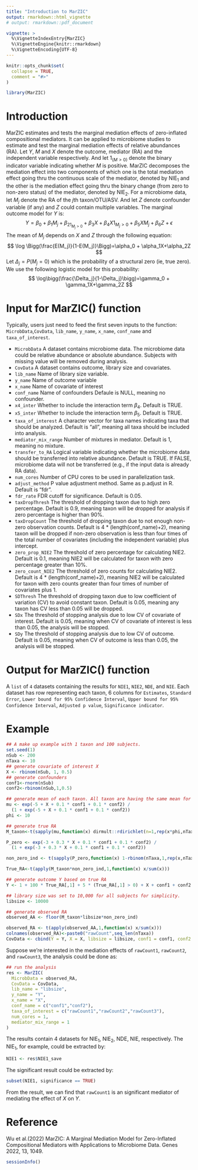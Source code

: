 ---
title: "Introduction to MarZIC"
output: rmarkdown::html_vignette
# output: rmarkdown::pdf_document

vignette: >
  %\VignetteIndexEntry{MarZIC}
  %\VignetteEngine{knitr::rmarkdown}
  %\VignetteEncoding{UTF-8}
---

```{r, include = FALSE}
knitr::opts_chunk$set(
  collapse = TRUE,
  comment = "#>"
)

library(MarZIC)
```


# Introduction
MarZIC estimates and tests the marginal mediation effects of zero-inflated compositional mediators. It can be applied to microbiome studies to estimate and test the marginal mediation effects of relative abundances (RA). Let $Y$, $M$ and $X$ denote the outcome, mediator (RA) and the independent variable respectively. And let $1_{(M>0)}$ denote the binary indicator variable indicating whether $M$ is positive. MarZIC decomposes the mediation effect into two components of which one is the total mediation effect going thru the continuous scale of the mediator, denoted by NIE$_1$ and the other is the mediation effect going thru the binary change (from zero to non-zero status) of the mediator, denoted by NIE$_2$. For a microbiome data, let $M_j$ denote the RA of the $j$th taxon/OTU/ASV. And let $Z$ denote confounder variable (if any) and $Z$ could contain multiple variables. The marginal outcome model for $Y$ is: 
$$
Y=\beta_0+\beta_1M_j+\beta_21_{M_j>0}+\beta_3X+\beta_4X1_{M_j>0}+\beta_5XM_j+\beta_6Z+\epsilon
$$
The mean of $M_j$ depends on $X$ and $Z$ through the following equation:
$$
\log \Bigg(\frac{E(M_j)}{1-E(M_j)}\Bigg)=\alpha_0 + \alpha_1X+\alpha_2Z
$$
Let $\Delta_j=P(M_j=0)$ which is the probability of a structural zero (ie, true zero). We use the following logistic model for this probability:  
$$
\log\bigg(\frac{\Delta_j}{1-\Delta_j}\bigg)=\gamma_0 + \gamma_1X+\gamma_2Z
$$

# Input for MarZIC() function
Typically, users just need to feed the first seven inputs to the function: `MicrobData`,`CovData`, `lib_name`, `y_name`, `x_name`, `conf_name` and `taxa_of_interest`.

- `MicrobData` A dataset contains microbiome data. The microbiome data could be relative abundance or absolute abundance. Subjects with missing value will be removed during analysis.
- `CovData` A dataset contains outcome, library size and covariates. 
- `lib_name`      Name of library size variable.
- `y_name`   Name of outcome variable
- `x_name` Name of covariate of interest
- `conf_name` Name of confounders Defaule is NULL, meaning no confounder.
- `x4_inter` Whether to include the interaction term $\beta_4$. Default is TRUE.
- `x5_inter` Whether to include the interaction term $\beta_5$. Default is TRUE.
- `taxa_of_interest` A character vector for taxa names indicating taxa that should be analyzed. Default is "all", meaning all taxa should be included into analysis. 
- `mediator_mix_range` Number of mixtures in mediator. Default is 1, meaning no mixture.
- `transfer_to_RA` Logical variable indicating whether the microbiome data should be transferred into relative abundance. Default is TRUE. If FALSE, microbiome data will not be transferred (e.g., if the input data is already RA data).
- `num_cores` Number of CPU cores to be used in parallelization task.
- `adjust_method` P value adjustment method. Same as p.adjust in R. Default is "fdr".
- `fdr_rate` FDR cutoff for significance. Default is 0.05.
- `taxDropThresh` The threshold of dropping taxon due to high zero percentage. Default is 0.9, meaning taxon will be dropped for analysis if zero percentage is higher than 90\%.
- `taxDropCount` The threshold of dropping taxon due to not enough non-zero observation counts. Default is 4 * (length(conf_name)+2), meaning taxon will be dropped if non-zero observation is less than four times of the total number of covariates (including the independent variable) plus intercept. 
- `zero_prop_NIE2` The threshold of zero percentage for calculating NIE2. Default is 0.1, meaning NIE2 will be calculated for taxon with zero percentage greater than 10\%.
- `zero_count_NIE2` The threshold of zero counts for calculating NIE2. Default is 4 * (length(conf_name)+2), meaning NIE2 will be calculated for taxon with zero counts greater than four times of number of covariates plus 1.
- `SDThresh` The threshold of dropping taxon due to low coefficient of variation (CV) to avoid constant taxon. Default is 0.05, meaning any taxon has CV less than 0.05 will be dropped.
- `SDx` The threshold of stopping analysis due to low CV of covariate of interest. Default is 0.05, meaning when CV of covariate of interest is less than 0.05, the analysis will be stopped.
- `SDy` The threshold of stopping analysis due to low CV of outcome. Default is 0.05, meaning when CV of outcome is less than 0.05, the analysis will be stopped.

# Output for MarZIC() function

A `list` of `4` datasets containing the results for `NIE1`, `NIE2`, `NDE`, and `NIE`.
Each dataset has row representing each taxon, 6 columns for `Estimates`, `Standard Error`,
`Lower bound for 95% Confidence Interval`, `Upper bound for 95% Confidence Interval`,
`Adjusted p value`, `Significance indicator`.

# Example
```{r}
## A make up example with 1 taxon and 100 subjects.
set.seed(1)
nSub <- 200
nTaxa <- 10
## generate covariate of interest X
X <- rbinom(nSub, 1, 0.5)
## generate confounders
conf1<-rnorm(nSub)
conf2<-rbinom(nSub,1,0.5)

## generate mean of each taxon. All taxon are having the same mean for simplicity.
mu <- exp(-5 + X + 0.1 * conf1 + 0.1 * conf2) / 
  (1 + exp(-5 + X + 0.1 * conf1 + 0.1 * conf2))
phi <- 10

## generate true RA
M_taxon<-t(sapply(mu,function(x) dirmult::rdirichlet(n=1,rep(x*phi,nTaxa))))

P_zero <- exp(-3 + 0.3 * X + 0.1 * conf1 + 0.1 * conf2) / 
  (1 + exp(-3 + 0.3 * X + 0.1 * conf1 + 0.1 * conf2))

non_zero_ind <- t(sapply(P_zero,function(x) 1-rbinom(nTaxa,1,rep(x,nTaxa))))

True_RA<-t(apply(M_taxon*non_zero_ind,1,function(x) x/sum(x)))

## generate outcome Y based on true RA
Y <- 1 + 100 * True_RA[,1] + 5 * (True_RA[,1] > 0) + X + conf1 + conf2 + rnorm(nSub)

## library size was set to 10,000 for all subjects for simplicity.
libsize <- 10000

## generate observed RA
observed_AA <- floor(M_taxon*libsize*non_zero_ind)

observed_RA <- t(apply(observed_AA,1,function(x) x/sum(x)))
colnames(observed_RA)<-paste0("rawCount",seq_len(nTaxa))
CovData <- cbind(Y = Y, X = X, libsize = libsize, conf1 = conf1, conf2 = conf2)


```
Suppose we're interested in the mediation effects of `rawCount1`, `rawCount2`, and `rawCount3`, the analysis could be done as: 
```{r}
## run the analysis
res <- MarZIC(
  MicrobData = observed_RA,
  CovData = CovData,
  lib_name = "libsize",
  y_name = "Y",
  x_name = "X",
  conf_name = c("conf1","conf2"),
  taxa_of_interest = c("rawCount1","rawCount2","rawCount3"),
  num_cores = 1,
  mediator_mix_range = 1
)


```
The results contain 4 datasets for NIE$_1$, NIE$_2$, NDE, NIE, respectively. The NIE$_1$, for example, could be extracted by:
```{r}
NIE1 <- res$NIE1_save
```
The significant result could be extracted by: 
```{r}
subset(NIE1, significance == TRUE)
```
From the result, we can find that `rawCount1` is an significant mediator of mediating the effect of $X$ on $Y$. 

# Reference
Wu et al.(2022) MarZIC: A Marginal Mediation Model for Zero-Inflated Compositional Mediators with Applications to Microbiome Data. Genes 2022, 13, 1049.


```{r sessionInfo, echo=FALSE}
sessionInfo()
```
